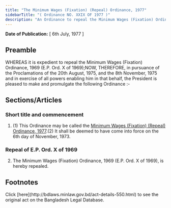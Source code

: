```yaml
---
title: "The Minimum Wages (Fixation) (Repeal) Ordinance, 1977"
sidebarTitle: "( Ordinance NO. XXIX OF 1977 )"
description: "An Ordinance to repeal the Minimum Wages (Fixation) Ordinance, 1969."
---
```


**Date of Publication:** [ 6th July, 1977 ]

## Preamble

WHEREAS it is expedient to repeal the Minimum Wages (Fixation) Ordinance, 1969 (E.P. Ord. X of 1969);NOW, THEREFORE, in pursuance of the Proclamations of the 20th August, 1975, and the 8th November, 1975 and in exercise of all powers enabling him in that behalf, the President is pleased to make and promulgate the following Ordinance :-

## Sections/Articles

### Short title and commencement

1. (1) This Ordinance may be called the [Minimum Wages (Fixation) (Repeal) Ordinance, 1977](/laws/act-550 "Minimum Wages (Fixation) (Repeal) Ordinance, 1977").(2) It shall be deemed to have come into force on the 6th day of November, 1973.

### Repeal of E.P. Ord. X of 1969

2. The Minimum Wages (Fixation) Ordinance, 1969 (E.P. Ord. X of 1969), is hereby repealed.

## Footnotes

<Note>
  Click [here](http://bdlaws.minlaw.gov.bd/act-details-550.html) to see the original act on the Bangladesh Legal Database.
</Note>
